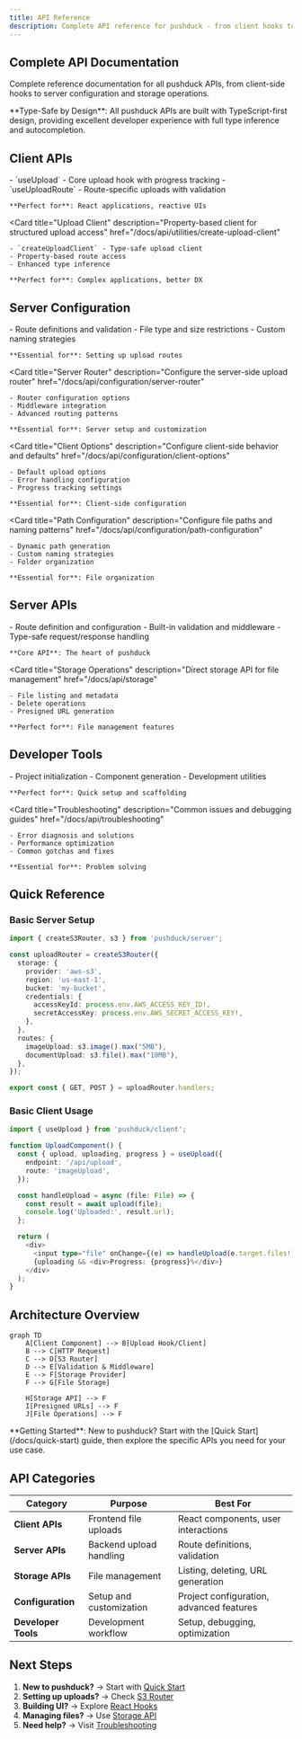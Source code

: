 ```yaml
---
title: API Reference
description: Complete API reference for pushduck - from client hooks to server configuration and storage operations
---
```



## Complete API Documentation

Complete reference documentation for all pushduck APIs, from client-side hooks to server configuration and storage operations.

<Callout type="info">
  **Type-Safe by Design**: All pushduck APIs are built with TypeScript-first design, providing excellent developer experience with full type inference and autocompletion.
</Callout>

## Client APIs

<Cards>
  <Card 
    title="React Hooks" 
    description="Reactive hooks for file uploads with built-in state management"
    href="/docs/api/hooks"
  >
    - `useUpload` - Core upload hook with progress tracking
    - `useUploadRoute` - Route-specific uploads with validation
    
    **Perfect for**: React applications, reactive UIs
  </Card>
  
  <Card 
    title="Upload Client" 
    description="Property-based client for structured upload access"
    href="/docs/api/utilities/create-upload-client"
  >
    - `createUploadClient` - Type-safe upload client
    - Property-based route access
    - Enhanced type inference
    
    **Perfect for**: Complex applications, better DX
  </Card>
</Cards>

## Server Configuration

<Cards>
  <Card 
    title="Upload Configuration" 
    description="Configure upload behavior, validation, and storage"
    href="/docs/api/configuration/upload-config"
  >
    - Route definitions and validation
    - File type and size restrictions
    - Custom naming strategies
    
    **Essential for**: Setting up upload routes
  </Card>
  
  <Card 
    title="Server Router" 
    description="Configure the server-side upload router"
    href="/docs/api/configuration/server-router"
  >
    - Router configuration options
    - Middleware integration
    - Advanced routing patterns
    
    **Essential for**: Server setup and customization
  </Card>
  
  <Card 
    title="Client Options" 
    description="Configure client-side behavior and defaults"
    href="/docs/api/configuration/client-options"
  >
    - Default upload options
    - Error handling configuration
    - Progress tracking settings
    
    **Essential for**: Client-side configuration
  </Card>
  
  <Card 
    title="Path Configuration" 
    description="Configure file paths and naming patterns"
    href="/docs/api/configuration/path-configuration"
  >
    - Dynamic path generation
    - Custom naming strategies
    - Folder organization
    
    **Essential for**: File organization
  </Card>
</Cards>

## Server APIs

<Cards>
  <Card 
    title="S3 Router" 
    description="Create type-safe upload routes with validation"
    href="/docs/api/s3-router"
  >
    - Route definition and configuration
    - Built-in validation and middleware
    - Type-safe request/response handling
    
    **Core API**: The heart of pushduck
  </Card>
  
  <Card 
    title="Storage Operations" 
    description="Direct storage API for file management"
    href="/docs/api/storage"
  >
    - File listing and metadata
    - Delete operations
    - Presigned URL generation
    
    **Perfect for**: File management features
  </Card>
</Cards>

## Developer Tools

<Cards>
  <Card 
    title="CLI Reference" 
    description="Command-line tools for setup and development"
    href="/docs/api/cli"
  >
    - Project initialization
    - Component generation
    - Development utilities
    
    **Perfect for**: Quick setup and scaffolding
  </Card>
  
  <Card 
    title="Troubleshooting" 
    description="Common issues and debugging guides"
    href="/docs/api/troubleshooting"
  >
    - Error diagnosis and solutions
    - Performance optimization
    - Common gotchas and fixes
    
    **Essential for**: Problem solving
  </Card>
</Cards>

## Quick Reference

### Basic Server Setup

```typescript
import { createS3Router, s3 } from 'pushduck/server';

const uploadRouter = createS3Router({
  storage: {
    provider: 'aws-s3',
    region: 'us-east-1',
    bucket: 'my-bucket',
    credentials: {
      accessKeyId: process.env.AWS_ACCESS_KEY_ID!,
      secretAccessKey: process.env.AWS_SECRET_ACCESS_KEY!,
    },
  },
  routes: {
    imageUpload: s3.image().max("5MB"),
    documentUpload: s3.file().max("10MB"),
  },
});

export const { GET, POST } = uploadRouter.handlers;
```

### Basic Client Usage

```typescript
import { useUpload } from 'pushduck/client';

function UploadComponent() {
  const { upload, uploading, progress } = useUpload({
    endpoint: '/api/upload',
    route: 'imageUpload',
  });

  const handleUpload = async (file: File) => {
    const result = await upload(file);
    console.log('Uploaded:', result.url);
  };

  return (
    <div>
      <input type="file" onChange={(e) => handleUpload(e.target.files![0])} />
      {uploading && <div>Progress: {progress}%</div>}
    </div>
  );
}
```

## Architecture Overview

```mermaid
graph TD
    A[Client Component] --> B[Upload Hook/Client]
    B --> C[HTTP Request]
    C --> D[S3 Router]
    D --> E[Validation & Middleware]
    E --> F[Storage Provider]
    F --> G[File Storage]
    
    H[Storage API] --> F
    I[Presigned URLs] --> F
    J[File Operations] --> F
```

<Callout type="tip">
  **Getting Started**: New to pushduck? Start with the [Quick Start](/docs/quick-start) guide, then explore the specific APIs you need for your use case.
</Callout>

## API Categories

| Category | Purpose | Best For |
|----------|---------|----------|
| **Client APIs** | Frontend file uploads | React components, user interactions |
| **Server APIs** | Backend upload handling | Route definitions, validation |
| **Storage APIs** | File management | Listing, deleting, URL generation |
| **Configuration** | Setup and customization | Project configuration, advanced features |
| **Developer Tools** | Development workflow | Setup, debugging, optimization |

## Next Steps

1. **New to pushduck?** → Start with [Quick Start](/docs/quick-start)
2. **Setting up uploads?** → Check [S3 Router](/docs/api/s3-router)
3. **Building UI?** → Explore [React Hooks](/docs/api/hooks)
4. **Managing files?** → Use [Storage API](/docs/api/storage)
5. **Need help?** → Visit [Troubleshooting](/docs/api/troubleshooting) 